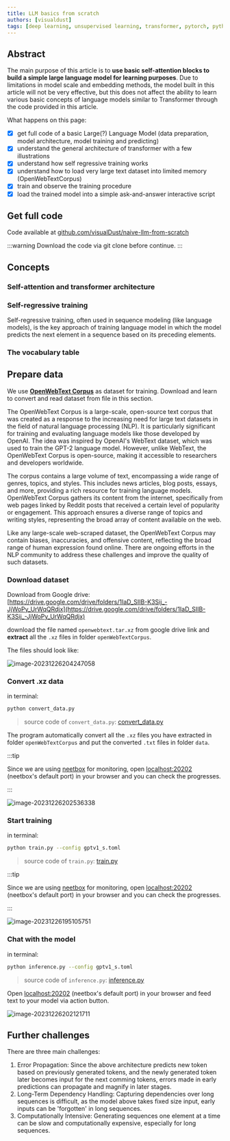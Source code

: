 ---
title: LLM basics from scratch
authors: [visualdust]
tags: [deep learning, unsupervised learning, transformer, pytorch, python]
---

## Abstract

The main purpose of this article is to **use basic self-attention blocks to build a simple large language model for learning purposes**. Due to limitations in model scale and embedding methods, the model built in this article will not be very effective, but this does not affect the ability to learn various basic concepts of language models similar to Transformer through the code provided in this article.

What happens on this page:

- [x] get full code of a basic Large(?) Language Model (data preparation, model architecture, model training and predicting)
- [x] understand the general architecture of transformer with a few illustrations
- [x] understand how self regressive training works
- [x] understand how to load very large text dataset into limited memory (OpenWebTextCorpus)
- [x] train and observe the training procedure
- [x] load the trained model into a simple ask-and-answer interactive script

## Get full code

Code available at [github.com/visualDust/naive-llm-from-scratch](https://github.com/visualDust/naive-llm-from-scratch)

:::warning
Download the code via git clone before continue.
:::

<!--truncate-->

## Concepts

### Self-attention and transformer architecture

### Self-regressive training

Self-regressive training, often used in sequence modeling (like language models), is the key approach of training language model in which the model predicts the next element in a sequence based on its preceding elements.

### The vocabulary table

## Prepare data

We use **[OpenWebText Corpus](https://skylion007.github.io/OpenWebTextCorpus)** as dataset for training. Download and learn to convert and read dataset from file in this section.

The OpenWebText Corpus is a large-scale, open-source text corpus that was created as a response to the increasing need for large text datasets in the field of natural language processing (NLP). It is particularly significant for training and evaluating language models like those developed by OpenAI. The idea was inspired by OpenAI's WebText dataset, which was used to train the GPT-2 language model. However, unlike WebText, the OpenWebText Corpus is open-source, making it accessible to researchers and developers worldwide.

The corpus contains a large volume of text, encompassing a wide range of genres, topics, and styles. This includes news articles, blog posts, essays, and more, providing a rich resource for training language models. OpenWebText Corpus gathers its content from the internet, specifically from web pages linked by Reddit posts that received a certain level of popularity or engagement. This approach ensures a diverse range of topics and writing styles, representing the broad array of content available on the web.

Like any large-scale web-scraped dataset, the OpenWebText Corpus may contain biases, inaccuracies, and offensive content, reflecting the broad range of human expression found online. There are ongoing efforts in the NLP community to address these challenges and improve the quality of such datasets.

### Download dataset

Download from Google drive: [https://drive.google.com/drive/folders/1IaD_SIIB-K3Sij_-JjWoPy_UrWqQRdjx](https://drive.google.com/drive/folders/1IaD_SIIB-K3Sij_-JjWoPy_UrWqQRdjx)

download the file named `openwebtext.tar.xz` from google drive link and **extract** all the `.xz` files in folder `openWebTextCorpus`. 

The files should look like:

![image-20231226204247058](./imgs/index/image-20231226204247058.png)



### Convert .xz data

in terminal:

```bash
python convert_data.py
```

> source code of `convert_data.py`: [convert_data.py](https://github.com/visualDust/naive-llm-from-scratch/blob/main/convert_data.py)

The program automatically convert all the `.xz` files you have extracted in folder `openWebTextCorpus` and put the converted `.txt` files in folder `data`.

:::tip

Since we are using [neetbox][neetbox] for monitoring, open [localhost:20202](http://localhost:20202/) (neetbox's default port) in your browser and you can check the progresses.

:::

![image-20231226202536338](./imgs/index/image-20231226202536338.png)



### Start training

in terminal:

```bash
python train.py --config gptv1_s.toml
```

>  source code of `train.py`: [train.py](https://github.com/visualDust/naive-llm-from-scratch/blob/main/train.py)



:::tip

Since we are using [neetbox][neetbox] for monitoring, open [localhost:20202](http://localhost:20202/) (neetbox's default port) in your browser and you can check the progresses.

[neetbox]: https://neetbox.550w.host

:::

![image-20231226195105751](./imgs/index/image-20231226194339598.png)

### Chat with the model

in terminal:

```bash
python inference.py --config gptv1_s.toml
```

> source code of `inference.py`: [inference.py](https://github.com/visualDust/naive-llm-from-scratch/blob/main/inference.py)



Open [localhost:20202](http://localhost:20202/) (neetbox's default port) in your browser and feed text to your model via action button.

![image-20231226202121711](./imgs/index/image-20231226202121711.png)



## Further challenges

There are three main challenges:

1. Error Propagation: Since the above architecture predicts new token based on previously generated tokens, and the newly generated token later becomes input for the next comming tokens, errors made in early predictions can propagate and magnify in later stages.
2. Long-Term Dependency Handling: Capturing dependencies over long sequences is difficult, as the model above takes fixed size input, early inputs can be 'forgotten' in long sequences.
3. Computationally Intensive: Generating sequences one element at a time can be slow and computationally expensive, especially for long sequences.